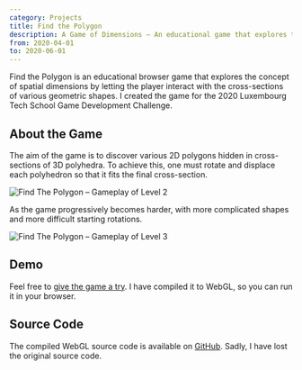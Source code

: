 ```yaml
---
category: Projects
title: Find the Polygon
description: A Game of Dimensions – An educational game that explores the concept of spatial dimensions through the interaction with cross-sections of various polyhedra
from: 2020-04-01
to: 2020-06-01
---
```


Find the Polygon is an educational browser game that explores the concept of spatial dimensions by letting the player interact with the cross-sections of various geometric shapes. I created the game for the 2020 Luxembourg Tech School Game Development Challenge.

## About the Game

The aim of the game is to discover various 2D polygons hidden in cross-sections of 3D polyhedra. To achieve this, one must rotate and displace each polyhedron so that it fits the final cross-section.

<Image
  src="/images/ftp-gameplay-1.png"
  alt="Find The Polygon – Gameplay of Level 2"
  width={3104}
  height={1974}
/>

As the game progressively becomes harder, with more complicated shapes and more difficult starting rotations.

<Image
  src="/images/ftp-gameplay-2.png"
  alt="Find The Polygon – Gameplay of Level 3"
  width={3104}
  height={1974}
/>

## Demo

Feel free to [give the game a try](https://find-the-polygon.vercel.app). I have compiled it to WebGL, so you can run it in your browser.

## Source Code

The compiled WebGL source code is available on [GitHub](https://github.com/nico-bachner/find-the-polygon). Sadly, I have lost the original source code.
